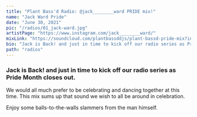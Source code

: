 ---
title: "Plant Bass'd Radio: @jack________ward PRIDE mix!"
name: "Jack Ward Pride"
date: "June 30, 2021"
pic: "/radios/01_jack-ward.jpg"
artistPage: "https://www.instagram.com/jack________ward/"
mixLink: "https://soundcloud.com/plantbassddjs/plant-bassd-pride-mix?in=plantbassddjs/sets/plant-bassd-radio"
bio: "Jack is Back! and just in time to kick off our radio series as Pride Month closes out"
path: "radios"
---

### Jack is Back! and just in time to kick off our radio series as Pride Month closes out.

We would all much prefer to be celebrating and dancing together at this time. This mix sums up that sound we wish to all be around in celebration.

Enjoy some balls-to-the-walls slammers from the man himself.

<Picture alt="Jack Ward tracklist" size={1200} src="/radios/01_tracklist.jpg" />

<SoundCloud
  url="soundcloud.com/plantbassddjs/plant-bassd-pride-mix?in=plantbassddjs/sets/plant-bassd-radio"
  name="Jack Ward Pride Mix"
/>
